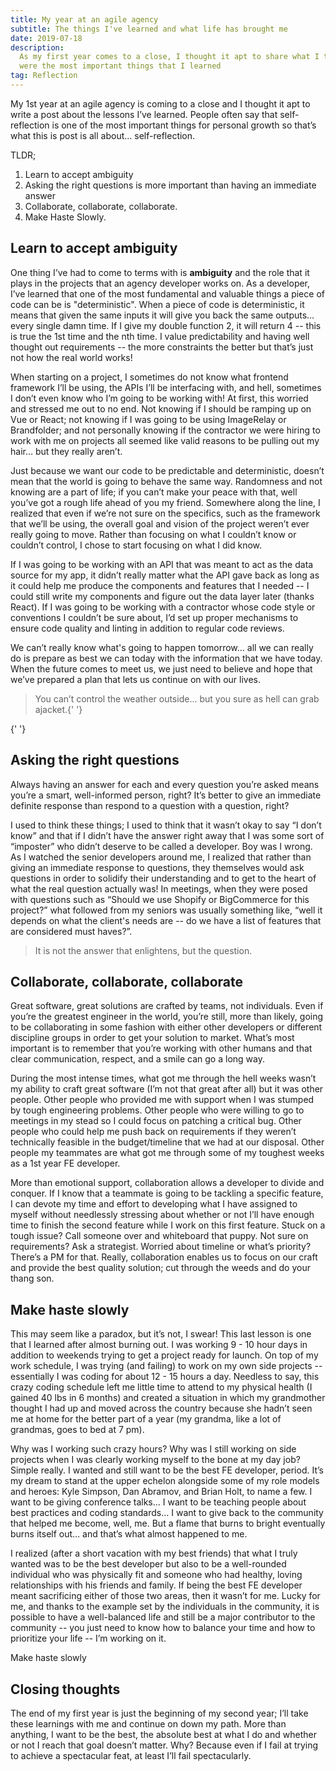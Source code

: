 ```yaml
---
title: My year at an agile agency
subtitle: The things I've learned and what life has brought me
date: 2019-07-18
description:
  As my first year comes to a close, I thought it apt to share what I thought
  were the most important things that I learned
tag: Reflection
---
```


My 1st year at an agile agency is coming to a close and I thought it apt to
write a post about the lessons I’ve learned. People often say that
self-reflection is one of the most important things for personal growth so
that’s what this is post is all about… self-reflection.

TLDR;

1. <TextLink href="#learn-to-accept-ambiguity">
     Learn to accept ambiguity
   </TextLink>
2. <TextLink href="#asking-the-right-questions">
     Asking the right questions is more important than having an immediate
     answer
   </TextLink>
3. <TextLink href="#collaborate-collaborate-collaborate">
     Collaborate, collaborate, collaborate.
   </TextLink>
4. <TextLink href="#make-haste-slowly">Make Haste Slowly.</TextLink>

## Learn to accept ambiguity

One thing I’ve had to come to terms with is **ambiguity** and the role that it
plays in the projects that an agency developer works on. As a developer, I’ve
learned that one of the most fundamental and valuable things a piece of code can
be is "deterministic". When a piece of code is deterministic, it means that
given the same inputs it will give you back the same outputs… every single damn
time. If I give my double function 2, it will return 4 -- this is true the 1st
time and the nth time. I value predictability and having well thought out
requirements -- the more constraints the better but that’s just not how the real
world works!

When starting on a project, I sometimes do not know what frontend framework I’ll
be using, the APIs I’ll be interfacing with, and hell, sometimes I don’t even
know who I’m going to be working with! At first, this worried and stressed me
out to no end. Not knowing if I should be ramping up on Vue or React; not
knowing if I was going to be using ImageRelay or Brandfolder; and not personally
knowing if the contractor we were hiring to work with me on projects all seemed
like valid reasons to be pulling out my hair… but they really aren’t.

Just because we want our code to be predictable and deterministic, doesn’t mean
that the world is going to behave the same way. Randomness and not knowing are a
part of life; if you can’t make your peace with that, well you’ve got a rough
life ahead of you my friend. Somewhere along the line, I realized that even if
we’re not sure on the specifics, such as the framework that we’ll be using, the
overall goal and vision of the project weren’t ever really going to move. Rather
than focusing on what I couldn’t know or couldn’t control, I chose to start
focusing on what I did know.

If I was going to be working with an API that was meant to act as the data
source for my app, it didn’t really matter what the API gave back as long as it
could help me produce the components and features that I needed -- I could still
write my components and figure out the data layer later (thanks React). If I was
going to be working with a contractor whose code style or conventions I couldn’t
be sure about, I’d set up proper mechanisms to ensure code quality and linting
in addition to regular code reviews.

We can’t really know what's going to happen tomorrow… all we can really do is
prepare as best we can today with the information that we have today. When the
future comes to meet us, we just need to believe and hope that we’ve prepared a
plan that lets us continue on with our lives.

<BlockQuote>You can’t control the weather outside… but you sure as hell can grab ajacket.{' '}</BlockQuote>{' '}

## Asking the right questions

Always having an answer for each and every question you’re asked means you’re a
smart, well-informed person, right? It’s better to give an immediate definite
response than respond to a question with a question, right?

I used to think these things; I used to think that it wasn’t okay to say “I
don’t know” and that if I didn’t have the answer right away that I was some sort
of “imposter” who didn’t deserve to be called a developer. Boy was I wrong. As I
watched the senior developers around me, I realized that rather than giving an
immediate response to questions, they themselves would ask questions in order to
solidify their understanding and to get to the heart of what the real question
actually was! In meetings, when they were posed with questions such as “Should
we use Shopify or BigCommerce for this project?” what followed from my seniors
was usually something like, “well it depends on what the client's needs are --
do we have a list of features that are considered must haves?”.

<BlockQuote author="Eugene Ionesco">
  It is not the answer that enlightens, but the question.
</BlockQuote>

## Collaborate, collaborate, collaborate

Great software, great solutions are crafted by teams, not individuals. Even if
you’re the greatest engineer in the world, you’re still, more than likely, going
to be collaborating in some fashion with either other developers or different
discipline groups in order to get your solution to market. What’s most important
is to remember that you’re working with other humans and that clear
communication, respect, and a smile can go a long way.

During the most intense times, what got me through the hell weeks wasn’t my
ability to craft great software (I’m not that great after all) but it was other
people. Other people who provided me with support when I was stumped by tough
engineering problems. Other people who were willing to go to meetings in my
stead so I could focus on patching a critical bug. Other people who could help
me push back on requirements if they weren’t technically feasible in the
budget/timeline that we had at our disposal. Other people my teammates are what
got me through some of my toughest weeks as a 1st year FE developer.

More than emotional support, collaboration allows a developer to divide and
conquer. If I know that a teammate is going to be tackling a specific feature, I
can devote my time and effort to developing what I have assigned to myself
without needlessly stressing about whether or not I’ll have enough time to
finish the second feature while I work on this first feature. Stuck on a tough
issue? Call someone over and whiteboard that puppy. Not sure on requirements?
Ask a strategist. Worried about timeline or what’s priority? There’s a PM for
that. Really, collaboration enables us to focus on our craft and provide the
best quality solution; cut through the weeds and do your thang son.

## Make haste slowly

This may seem like a paradox, but it’s not, I swear! This last lesson is one
that I learned after almost burning out. I was working 9 - 10 hour days in
addition to weekends trying to get a project ready for launch. On top of my work
schedule, I was trying (and failing) to work on my own side projects --
essentially I was coding for about 12 - 15 hours a day. Needless to say, this
crazy coding schedule left me little time to attend to my physical health (I
gained 40 lbs in 6 months) and created a situation in which my grandmother
thought I had up and moved across the country because she hadn’t seen me at home
for the better part of a year (my grandma, like a lot of grandmas, goes to bed
at 7 pm).

Why was I working such crazy hours? Why was I still working on side projects
when I was clearly working myself to the bone at my day job? Simple really. I
wanted and still want to be the best FE developer, period. It’s my dream to
stand at the upper echelon alongside some of my role models and heroes: Kyle
Simpson, Dan Abramov, and Brian Holt, to name a few. I want to be giving
conference talks… I want to be teaching people about best practices and coding
standards… I want to give back to the community that helped me become, well, me.
But a flame that burns to bright eventually burns itself out… and that’s what
almost happened to me.

I realized (after a short vacation with my best friends) that what I truly
wanted was to be the best developer but also to be a well-rounded individual who
was physically fit and someone who had healthy, loving relationships with his
friends and family. If being the best FE developer meant sacrificing either of
those two areas, then it wasn’t for me. Lucky for me, and thanks to the example
set by the individuals in the community, it is possible to have a well-balanced
life and still be a major contributor to the community -- you just need to know
how to balance your time and how to prioritize your life -- I’m working on it.

<ShortQuote author="Festina lente">Make haste slowly</ShortQuote>

## Closing thoughts

The end of my first year is just the beginning of my second year; I’ll take
these learnings with me and continue on down my path. More than anything, I want
to be the best, the absolute best at what I do and whether or not I reach that
goal doesn’t matter. Why? Because even if I fail at trying to achieve a
spectacular feat, at least I’ll fail spectacularly.
